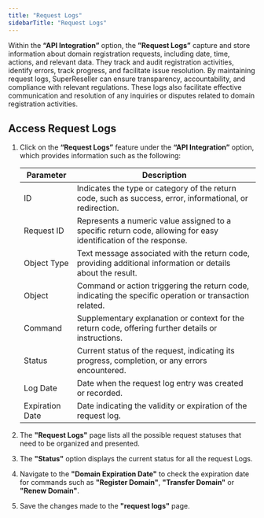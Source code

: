 ```yaml
---
title: "Request Logs"
sidebarTitle: "Request Logs"
---
```


Within the **“API Integration”** option, the **”Request Logs”** capture and store information about domain registration requests, including date, time, actions, and relevant data. They track and audit registration activities, identify errors, track progress, and facilitate issue resolution. By maintaining request logs, SuperReseller can ensure transparency, accountability, and compliance with relevant regulations. These logs also facilitate effective communication and resolution of any inquiries or disputes related to domain registration activities.

## Access Request Logs

1. Click on the **“Request Logs”** feature under the **“API Integration”** option, which provides information such as the following:

   | Parameter       | Description                                                                                                      |
   | --------------- | ---------------------------------------------------------------------------------------------------------------- |
   | ID              | Indicates the type or category of the return code, such as success, error, informational, or redirection.        |
   | Request ID      | Represents a numeric value assigned to a specific return code, allowing for easy identification of the response. |
   | Object Type     | Text message associated with the return code, providing additional information or details about the result.      |
   | Object          | Command or action triggering the return code, indicating the specific operation or transaction related.          |
   | Command         | Supplementary explanation or context for the return code, offering further details or instructions.              |
   | Status          | Current status of the request, indicating its progress, completion, or any errors encountered.                   |
   | Log Date        | Date when the request log entry was created or recorded.                                                         |
   | Expiration Date | Date indicating the validity or expiration of the request log.                                                   |
2. The **"Request Logs"** page lists all the possible request statuses that need to be organized and presented.
3. The **"Status"** option displays the current status for all the request Logs.
4. Navigate to the **"Domain Expiration Date"** to check the expiration date for commands such as **"Register Domain"**, **"Transfer Domain"** or **"Renew Domain"**.
5. Save the changes made to the **"request logs"** page.
